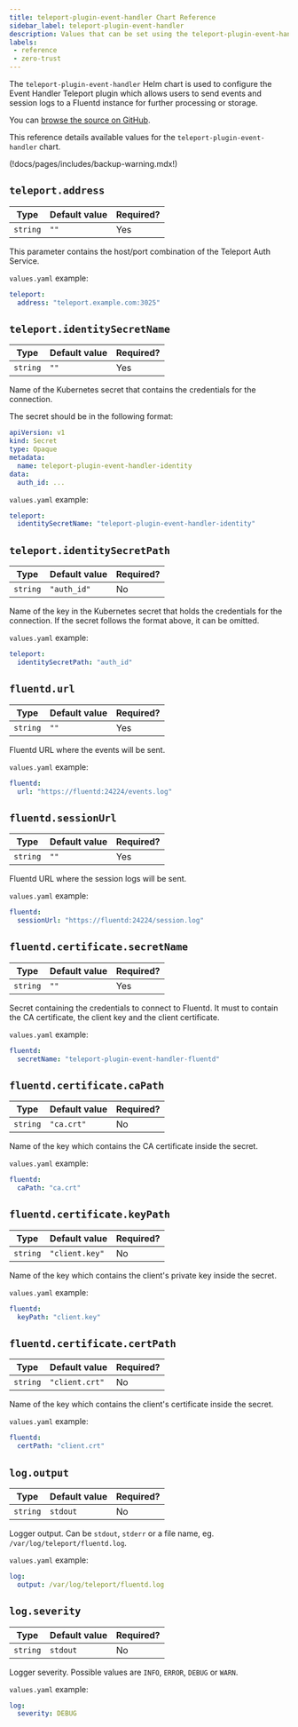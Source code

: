 ```yaml
---
title: teleport-plugin-event-handler Chart Reference
sidebar_label: teleport-plugin-event-handler
description: Values that can be set using the teleport-plugin-event-handler Helm chart
labels:
 - reference
 - zero-trust
---
```


The `teleport-plugin-event-handler` Helm chart is used to configure the Event Handler Teleport plugin which allows users to send events and session logs to a Fluentd instance for further processing or storage.

You can [browse the source on GitHub](https://github.com/gravitational/teleport/tree/v(=teleport.version=)/examples/chart/event-handler).

This reference details available values for the `teleport-plugin-event-handler` chart.

(!docs/pages/includes/backup-warning.mdx!)

## `teleport.address`

| Type | Default value | Required? |
| - | - | - |
| `string` | `""` | Yes |

This parameter contains the host/port combination of the Teleport Auth Service.

`values.yaml` example:

  ```yaml
  teleport:
    address: "teleport.example.com:3025"
  ```

## `teleport.identitySecretName`

| Type | Default value | Required? |
| - | - | - |
| `string` | `""` | Yes |

Name of the Kubernetes secret that contains the credentials for the connection.

The secret should be in the following format:

```yaml
apiVersion: v1
kind: Secret
type: Opaque
metadata:
  name: teleport-plugin-event-handler-identity
data:
  auth_id: ...
```

`values.yaml` example:

  ```yaml
  teleport:
    identitySecretName: "teleport-plugin-event-handler-identity"
  ```

## `teleport.identitySecretPath`

| Type | Default value | Required? |
| - | - | - |
| `string` | `"auth_id"` | No |

Name of the key in the Kubernetes secret that holds the credentials for the connection. If the secret follows the format above, it can be omitted.

`values.yaml` example:

  ```yaml
  teleport:
    identitySecretPath: "auth_id"
  ```

## `fluentd.url`

| Type | Default value | Required? |
| - | - | - |
| `string` | `""` | Yes |

Fluentd URL where the events will be sent.

`values.yaml` example:

  ```yaml
  fluentd:
    url: "https://fluentd:24224/events.log"
  ```

## `fluentd.sessionUrl`

| Type | Default value | Required? |
| - | - | - |
| `string` | `""` | Yes |

Fluentd URL where the session logs will be sent.

`values.yaml` example:

  ```yaml
  fluentd:
    sessionUrl: "https://fluentd:24224/session.log"
  ```

## `fluentd.certificate.secretName`

| Type | Default value | Required? |
| - | - | - |
| `string` | `""` | Yes |

Secret containing the credentials to connect to Fluentd. It must to contain the CA certificate, the client key and the client certificate.

`values.yaml` example:

  ```yaml
  fluentd:
    secretName: "teleport-plugin-event-handler-fluentd"
  ```

## `fluentd.certificate.caPath`

| Type | Default value | Required? |
| - | - | - |
| `string` | `"ca.crt"` | No |

Name of the key which contains the CA certificate inside the secret.

`values.yaml` example:

  ```yaml
  fluentd:
    caPath: "ca.crt"
  ```

## `fluentd.certificate.keyPath`

| Type | Default value | Required? |
| - | - | - |
| `string` | `"client.key"` | No |

Name of the key which contains the client's private key inside the secret.

`values.yaml` example:

  ```yaml
  fluentd:
    keyPath: "client.key"
  ```

## `fluentd.certificate.certPath`

| Type | Default value | Required? |
| - | - | - |
| `string` | `"client.crt"` | No |

Name of the key which contains the client's certificate inside the secret.

`values.yaml` example:

  ```yaml
  fluentd:
    certPath: "client.crt"
  ```

## `log.output`

| Type | Default value | Required? |
| - | - | - |
| `string` | `stdout` | No |

Logger output. Can be `stdout`, `stderr` or a file name, eg. `/var/log/teleport/fluentd.log`.

`values.yaml` example:

  ```yaml
  log:
    output: /var/log/teleport/fluentd.log
  ```

## `log.severity`

| Type | Default value | Required? |
| - | - | - |
| `string` | `stdout` | No |

Logger severity. Possible values are `INFO`, `ERROR`, `DEBUG` or `WARN`.

`values.yaml` example:

  ```yaml
  log:
    severity: DEBUG
  ```

